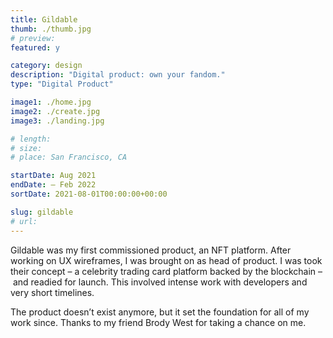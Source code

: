 ```yaml
---
title: Gildable
thumb: ./thumb.jpg
# preview:
featured: y

category: design
description: "Digital product: own your fandom."
type: "Digital Product"

image1: ./home.jpg
image2: ./create.jpg
image3: ./landing.jpg

# length:
# size:
# place: San Francisco, CA

startDate: Aug 2021
endDate: – Feb 2022
sortDate: 2021-08-01T00:00:00+00:00

slug: gildable
# url:
---
```


Gildable was my first commissioned product, an NFT platform. After working on UX wireframes, I was brought on as head of product. I was took their concept – a celebrity trading card platform backed by the blockchain – and readied for launch. This involved intense work with developers and very short timelines.

The product doesn’t exist anymore, but it set the foundation for all of my work since. Thanks to my friend Brody West for taking a chance on me.
